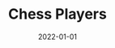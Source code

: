 ---
cover: "./chess.PNG"
date: "2022-01-01"
title: "Chess Players"
defer: true
slug: "/chess"
areas:
  -  .

---